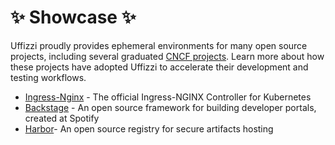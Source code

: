 # ✨ Showcase ✨

Uffizzi proudly provides ephemeral environments for many open source projects, including several graduated 
[CNCF projects](https://www.cncf.io/projects/). Learn more about how these projects have adopted Uffizzi to accelerate their development 
and testing workflows.

- [Ingress-Nginx]() - The official Ingress-NGINX Controller for Kubernetes
- [Backstage]() - An open source framework for building developer portals, created at Spotify
- [Harbor]()- An open source registry for secure artifacts hosting

